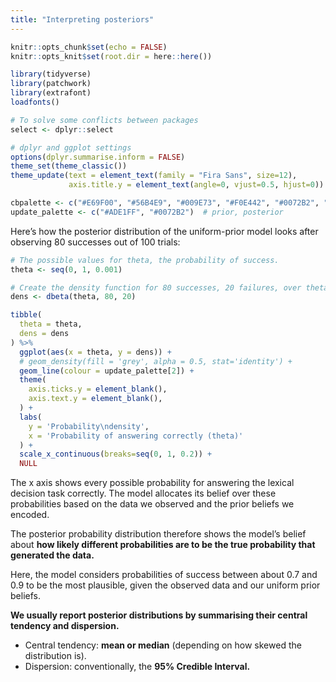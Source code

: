 ```yaml
---
title: "Interpreting posteriors"
---
```


```r
knitr::opts_chunk$set(echo = FALSE)
knitr::opts_knit$set(root.dir = here::here())

library(tidyverse)
library(patchwork)
library(extrafont)
loadfonts()

# To solve some conflicts between packages
select <- dplyr::select

# dplyr and ggplot settings
options(dplyr.summarise.inform = FALSE)
theme_set(theme_classic())
theme_update(text = element_text(family = "Fira Sans", size=12),
             axis.title.y = element_text(angle=0, vjust=0.5, hjust=0))

cbpalette <- c("#E69F00", "#56B4E9", "#009E73", "#F0E442", "#0072B2", "#D55E00", "#CC79A7")
update_palette <- c("#ADE1FF", "#0072B2")  # prior, posterior
```


Here's how the posterior distribution of the uniform-prior model looks after observing 80 successes out of 100 trials:

```r
# The possible values for theta, the probability of success.
theta <- seq(0, 1, 0.001)

# Create the density function for 80 successes, 20 failures, over theta.
dens <- dbeta(theta, 80, 20)

tibble(
  theta = theta,
  dens = dens
) %>%
  ggplot(aes(x = theta, y = dens)) +
  # geom_density(fill = 'grey', alpha = 0.5, stat='identity') +
  geom_line(colour = update_palette[2]) +
  theme(
    axis.ticks.y = element_blank(),
    axis.text.y = element_blank(),
  ) +
  labs(
    y = 'Probability\ndensity',
    x = 'Probability of answering correctly (theta)'
  ) +
  scale_x_continuous(breaks=seq(0, 1, 0.2)) +
  NULL
```

The x axis shows every possible probability for answering the lexical decision task correctly.
The model allocates its belief over these probabilities based on the data we observed and the prior beliefs we encoded.

The posterior probability distribution therefore shows the model's belief about **how likely different probabilities are to be the true probability that generated the data.**

Here, the model considers probabilities of success between about 0.7 and 0.9 to be the most plausible, given the observed data and our uniform prior beliefs.

**We usually report posterior distributions by summarising their central tendency and dispersion.**

- Central tendency: **mean or median** (depending on how skewed the distribution is).
- Dispersion: conventionally, the **95% Credible Interval.**

